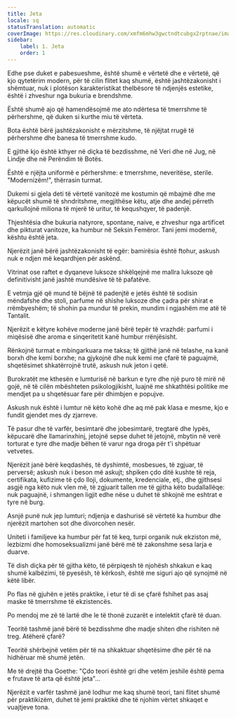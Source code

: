```yaml
---
title: Jeta
locale: sq
statusTranslation: automatic
coverImage: https://res.cloudinary.com/xmfm6mhw3gwctndtcubgx2rptnae/image/upload/v1741354419/small_cover_la_gran_rebelion_28716e29d2.webp
sidebar:
    label: 1. Jeta
    order: 1
---
```

Edhe pse duket e pabesueshme, është shumë e vërtetë dhe e vërtetë, që kjo qytetërim modern, për të cilin flitet kaq shumë, është jashtëzakonisht i shëmtuar, nuk i plotëson karakteristikat thelbësore të ndjenjës estetike, është i zhveshur nga bukuria e brendshme.

Është shumë ajo që hamendësojmë me ato ndërtesa të tmerrshme të përhershme, që duken si kurthe miu të vërteta.

Bota është bërë jashtëzakonisht e mërzitshme, të njëjtat rrugë të përhershme dhe banesa të tmerrshme kudo.

E gjithë kjo është kthyer në diçka të bezdisshme, në Veri dhe në Jug, në Lindje dhe në Perëndim të Botës.

Është e njëjta uniformë e përhershme: e tmerrshme, neveritëse, sterile. "Modernizëm!", thërrasin turmat.

Dukemi si gjela deti të vërtetë vanitozë me kostumin që mbajmë dhe me këpucët shumë të shndritshme, megjithëse këtu, atje dhe andej përreth qarkullojnë miliona të mjerë të uritur, të kequshqyer, të padenjë.

Thjeshtësia dhe bukuria natyrore, spontane, naive, e zhveshur nga artificet dhe pikturat vanitoze, ka humbur në Seksin Femëror. Tani jemi modernë, kështu është jeta.

Njerëzit janë bërë jashtëzakonisht të egër: bamirësia është ftohur, askush nuk e ndjen më keqardhjen për askënd.

Vitrinat ose raftet e dyqaneve luksoze shkëlqejnë me mallra luksoze që definitivisht janë jashtë mundësive të të pafatëve.

E vetmja gjë që mund të bëjnë të padenjtë e jetës është të sodisin mëndafshe dhe stoli, parfume në shishe luksoze dhe çadra për shirat e rrëmbyeshëm; të shohin pa mundur të prekin, mundim i ngjashëm me atë të Tantalit.

Njerëzit e këtyre kohëve moderne janë bërë tepër të vrazhdë: parfumi i miqësisë dhe aroma e sinqeritetit kanë humbur rrënjësisht.

Rënkojnë turmat e mbingarkuara me taksa; të gjithë janë në telashe, na kanë borxh dhe kemi borxhe; na gjykojnë dhe nuk kemi me çfarë të paguajmë, shqetësimet shkatërrojnë trutë, askush nuk jeton i qetë.

Burokratët me kthesën e lumturisë në barkun e tyre dhe një puro të mirë në gojë, në të cilën mbështeten psikologjikisht, luajnë me shkathtësi politike me mendjet pa u shqetësuar fare për dhimbjen e popujve.

Askush nuk është i lumtur në këto kohë dhe aq më pak klasa e mesme, kjo e fundit gjendet mes dy zjarreve.

Të pasur dhe të varfër, besimtarë dhe jobesimtarë, tregtarë dhe lypës, këpucarë dhe llamarinxhinj, jetojnë sepse duhet të jetojnë, mbytin në verë torturat e tyre dhe madje bëhen të varur nga droga për t'i shpëtuar vetvetes.

Njerëzit janë bërë keqdashës, të dyshimtë, mosbesues, të zgjuar, të perversë; askush nuk i beson më askujt; shpiken çdo ditë kushte të reja, certifikata, kufizime të çdo lloji, dokumente, kredenciale, etj., dhe gjithsesi asgjë nga këto nuk vlen më, të zgjuarit tallen me të gjitha këto budallallëqe: nuk paguajnë, i shmangen ligjit edhe nëse u duhet të shkojnë me eshtrat e tyre në burg.

Asnjë punë nuk jep lumturi; ndjenja e dashurisë së vërtetë ka humbur dhe njerëzit martohen sot dhe divorcohen nesër.

Uniteti i familjeve ka humbur për fat të keq, turpi organik nuk ekziston më, lezbizmi dhe homoseksualizmi janë bërë më të zakonshme sesa larja e duarve.

Të dish diçka për të gjitha këto, të përpiqesh të njohësh shkakun e kaq shumë kalbëzimi, të pyesësh, të kërkosh, është me siguri ajo që synojmë në këtë libër.

Po flas në gjuhën e jetës praktike, i etur të di se çfarë fshihet pas asaj maske të tmerrshme të ekzistencës.

Po mendoj me zë të lartë dhe le të thonë zuzarët e intelektit çfarë të duan.

Teoritë tashmë janë bërë të bezdisshme dhe madje shiten dhe rishiten në treg. Atëherë çfarë?

Teoritë shërbejnë vetëm për të na shkaktuar shqetësime dhe për të na hidhëruar më shumë jetën.

Me të drejtë tha Goethe: "Çdo teori është gri dhe vetëm jeshile është pema e frutave të arta që është jeta"...

Njerëzit e varfër tashmë janë lodhur me kaq shumë teori, tani flitet shumë për praktikizëm, duhet të jemi praktikë dhe të njohim vërtet shkaqet e vuajtjeve tona.

